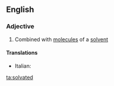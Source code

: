==English==

===Adjective===
{{en-adj}}

# {{lb|en|chemistry}} Combined with [[molecule]]s of a [[solvent]]

====Translations====
{{trans-top|combined with a solvent}}
* Italian: {{t+|it|solvatato}}
{{trans-mid}}
{{trans-bottom}}

[[ta:solvated]]